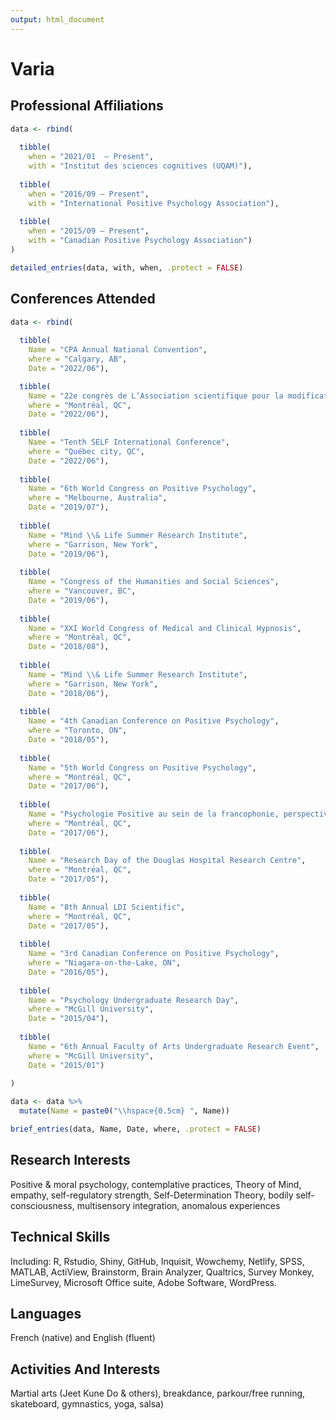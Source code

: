 ```yaml
---
output: html_document
---
```


\setlength{\parindent}{0in}
\setlength{\leftskip}{0in}
\normalsize

# Varia

## Professional Affiliations

\scriptsize

```r
data <- rbind(
  
  tibble(
    when = "2021/01  – Present",
    with = "Institut des sciences cognitives (UQAM)"),
  
  tibble(
    when = "2016/09 – Present",
    with = "International Positive Psychology Association"),
  
  tibble(
    when = "2015/09 – Present",
    with = "Canadian Positive Psychology Association")
)

detailed_entries(data, with, when, .protect = FALSE)
```

## Conferences Attended

```r
data <- rbind(
  
  tibble(
    Name = "CPA Annual National Convention",
    where = "Calgary, AB",
    Date = "2022/06"),  

  tibble(
    Name = "22e congrès de L’Association scientifique pour la modification du comportement",
    where = "Montréal, QC",
    Date = "2022/06"),
  
  tibble(
    Name = "Tenth SELF International Conference",
    where = "Québec city, QC",
    Date = "2022/06"),
  
  tibble(
    Name = "6th World Congress on Positive Psychology",
    where = "Melbourne, Australia",
    Date = "2019/07"),
  
  tibble(
    Name = "Mind \\& Life Summer Research Institute",
    where = "Garrison, New York",
    Date = "2019/06"),
  
  tibble(
    Name = "Congress of the Humanities and Social Sciences",
    where = "Vancouver, BC",
    Date = "2019/06"),
  
  tibble(
    Name = "XXI World Congress of Medical and Clinical Hypnosis",
    where = "Montréal, QC",
    Date = "2018/08"),
  
  tibble(
    Name = "Mind \\& Life Summer Research Institute",
    where = "Garrison, New York",
    Date = "2018/06"),
  
  tibble(
    Name = "4th Canadian Conference on Positive Psychology",
    where = "Toronto, ON",
    Date = "2018/05"),
  
  tibble(
    Name = "5th World Congress on Positive Psychology",
    where = "Montréal, QC",
    Date = "2017/06"),
  
  tibble(
    Name = "Psychologie Positive au sein de la francophonie, perspectives et prospective",
    where = "Montréal, QC",
    Date = "2017/06"),
  
  tibble(
    Name = "Research Day of the Douglas Hospital Research Centre",
    where = "Montréal, QC",
    Date = "2017/05"),
  
  tibble(
    Name = "8th Annual LDI Scientific",
    where = "Montréal, QC",
    Date = "2017/05"),
  
  tibble(
    Name = "3rd Canadian Conference on Positive Psychology",
    where = "Niagara-on-the-Lake, ON",
    Date = "2016/05"),
  
  tibble(
    Name = "Psychology Undergraduate Research Day",
    where = "McGill University",
    Date = "2015/04"),
  
  tibble(
    Name = "6th Annual Faculty of Arts Undergraduate Research Event",
    where = "McGill University",
    Date = "2015/01")
  
)

data <- data %>% 
  mutate(Name = paste0("\\hspace{0.5cm} ", Name))

brief_entries(data, Name, Date, where, .protect = FALSE)
```

## Research Interests

Positive & moral psychology, contemplative practices, Theory of Mind, empathy, self-regulatory strength, Self-Determination Theory, bodily self-consciousness, multisensory integration, anomalous experiences

## Technical Skills

Including: R, Rstudio, Shiny, GitHub, Inquisit, Wowchemy, Netlify, SPSS, MATLAB, ActiView, Brainstorm, Brain Analyzer, Qualtrics, Survey Monkey, LimeSurvey, Microsoft Office suite, Adobe Software, WordPress.

## Languages

French (native) and English (fluent)

## Activities And Interests

Martial arts (Jeet Kune Do & others), breakdance, parkour/free running, skateboard, gymnastics, yoga, salsa)